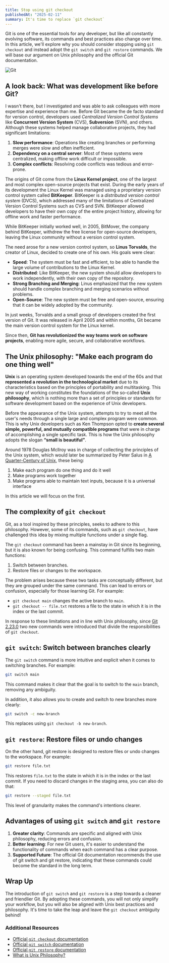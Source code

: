 ```yaml
---
title: Stop using git checkout
publishedAt: "2025-02-11"
summary: It's time to replace `git checkout`
---
```


Git is one of the essential tools for any developer, but like all constantly evolving software, its commands and best practices also change over time. In this article, we'll explore why you should consider stopping using `git checkout` and instead adopt the `git switch` and `git restore` commands. We will base our argument on Unix philosophy and the official Git documentation.

![Git](/blog/stop-using-git-chekout/git-1.webp)

## A look back: What was development like before Git?

I wasn't there, but I investigated and was able to ask colleagues with more expertise and experience than me. Before Git became the de facto standard for version control, developers used _Centralized Version Control Systems_ like **Concurrent Version System** (CVS), **Subversion** (SVN), and others. Although these systems helped manage collaborative projects, they had significant limitations:

1. **Slow performance**: Operations like creating branches or performing merges were slow and often inefficient.
2. **Dependency on a central server**: Most of these systems were centralized, making offline work difficult or impossible.
3. **Complex conflicts**: Resolving code conflicts was tedious and error-prone.

The origins of Git come from the **Linux Kernel project**, one of the largest and most complex open-source projects that exist. During the early years of its development the Linux Kernel was managed using a proprietary version control system called **BitKeeper**. BitKeeper is a _distributed version control system_ (DVCS), which addressed many of the limitations of Centralized Version Control Systems such as CVS and SVN. BitKeeper allowed developers to have their own copy of the entire project history, allowing for offline work and faster performance.

While BitKeeper initially worked well, in 2005, BitMover, the company behind BitKeeper, withdrew the free license for open-source developers, leaving the Linux community without a version control system.

The need arose for a new version control system, so **Linus Torvalds**, the creator of Linux, decided to create one of his own. His goals were clear:

- **Speed**: The system must be fast and efficient, to be able to handle the large volume of contributions to the Linux Kernel.
- **Distributed**: Like BitKeeper, the new system should allow developers to work independently, with their own copy of the repository.
- **Strong Branching and Merging**: Linus emphasized that the new system should handle complex branching and merging scenarios without problems.
- **Open-Source**: The new system must be free and open-source, ensuring that it can be widely adopted by the community.

In just weeks, Torvalds and a small group of developers created the first version of Git. It was released in April 2005 and within months, Git became the main version control system for the Linux kernel.

Since then, **Git has revolutionized the way teams work on software projects**, enabling more agile, secure, and collaborative workflows.

## The Unix philosophy: "Make each program do one thing well"

**Unix** is ​​an operating system developed towards the end of the 60s and that **represented a revolution in the technological market** due to its characteristics based on the principles of portability and multitasking. This new way of working constitutes the foundations of the so-called **Unix philosophy**, which is nothing more than a set of principles or standards for software development based on the experience of Unix developers.

Before the appearance of the Unix system, attempts to try to meet all the user's needs through a single large and complex program were common. This is why Unix developers such as Ken Thompson opted to **create several simple, powerful, and mutually compatible programs** that were in charge of accomplishing a single specific task. This is how the Unix philosophy adopts the slogan **“small is beautiful”**.

Around 1978 Douglas Mcllroy was in charge of collecting the principles of the Unix system, which would later be summarized by Peter Salus in [A Quarter-Century of Unix](https://www.linuxjournal.com/article/2688), these being:

1. Make each program do one thing and do it well
2. Make programs work together
3. Make programs able to maintain text inputs, because it is a universal interface

In this article we will focus on the first.

## The complexity of `git checkout`

Git, as a tool inspired by these principles, seeks to adhere to this philosophy. However, some of its commands, such as `git checkout`, have challenged this idea by mixing multiple functions under a single flag.

The `git checkout` command has been a mainstay in Git since its beginning, but it is also known for being confusing. This command fulfills two main functions:

1. Switch between branches.
2. Restore files or changes to the workspace.

The problem arises because these two tasks are conceptually different, but they are grouped under the same command. This can lead to errors or confusion, especially for those learning Git. For example:

- `git checkout main` changes the active branch to `main`.
- `git checkout -- file.txt` restores a file to the state in which it is in the index or the last commit.

In response to these limitations and in line with Unix philosophy, since [Git 2.23.0](https://git-scm.com/docs/git/2.23.0) two new commands were introduced that divide the responsibilities of `git checkout`.

## `git switch`: Switch between branches clearly

The `git switch` command is more intuitive and explicit when it comes to switching branches. For example:

```bash
git switch main
```

This command makes it clear that the goal is to switch to the `main` branch, removing any ambiguity.

In addition, it also allows you to create and switch to new branches more clearly:

```bash
git switch -c new-branch
```

This replaces using `git checkout -b new-branch`.

## `git restore`: Restore files or undo changes

On the other hand, git restore is designed to restore files or undo changes to the workspace. For example:

```bash
git restore file.txt
```

This restores `file.txt` to the state in which it is in the index or the last commit. If you need to discard changes in the staging area, you can also do that:

```bash
git restore --staged file.txt
```

This level of granularity makes the command's intentions clearer.

## Advantages of using `git switch` and `git restore`

1. **Greater clarity**: Commands are specific and aligned with Unix philosophy, reducing errors and confusion.
2. **Better learning**: For new Git users, it's easier to understand the functionality of commands when each command has a clear purpose.
3. **Supported Future**: The official Git documentation recommends the use of git switch and git restore, indicating that these commands could become the standard in the long term.

## Wrap Up

The introduction of `git switch` and `git restore` is a step towards a cleaner and friendlier Git. By adopting these commands, you will not only simplify your workflow, but you will also be aligned with Unix best practices and philosophy. It's time to take the leap and leave the `git checkout` ambiguity behind!

### Additional Resources

- [Official `git checkout` documentation](https://git-scm.com/docs/git-checkout)
- [Official `git switch` documentation](https://git-scm.com/docs/git-switch)
- [Official `git restore` documentation](https://git-scm.com/docs/git-restore)
- [What is Unix Philosophy?](https://en.wikipedia.org/wiki/Unix_philosophy)
